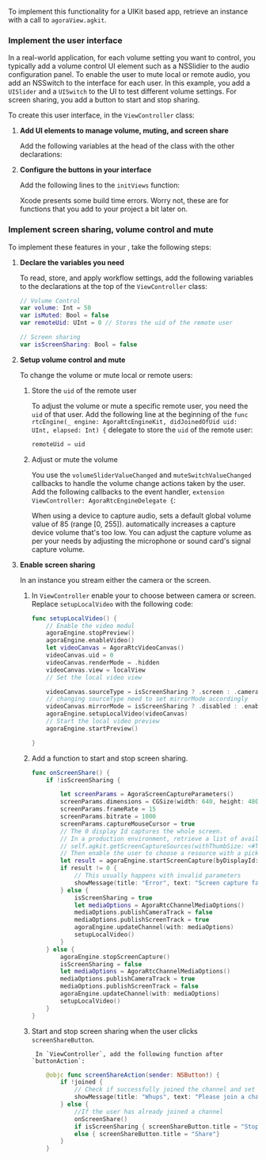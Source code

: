 

<PlatformWrapper platform="macos">

To implement this functionality for a UIKit based app, retrieve an <Vg k="ENGINE" /> instance with a call to `agoraView.agkit`.

### Implement the user interface

In a real-world application, for each volume setting you want to control, you typically add a volume control UI element such as a <Link target="_blank" to="https://developer.apple.com/documentation/appkit/nsslider">NSSlidier</Link> to the audio configuration panel. To enable the user to mute local or remote audio, you add an <Link target="_blank" to="https://developer.apple.com/documentation/appkit/nsswitch">NSSwitch</Link> to the interface for each user. In this example, you add a `UISlider` and a `UISwitch` to the UI to test different volume settings. For screen sharing, you add a button to start and stop sharing.

To create this user interface, in the `ViewController` class:

1. **Add UI elements to manage volume,  muting, and screen share**

    Add the following variables at the head of the class with the other declarations:

    <CreateUI />

1. **Configure the buttons in your interface**

    Add the following lines to the `initViews` function:

    <ConfigureButtons />

    Xcode presents some build time errors. Worry not, these are for functions that you add to your project a bit later on.



### Implement screen sharing, volume control and mute

To implement these features in your <Vpl k="CLIENT" />, take the following steps:

1. **Declare the variables you need**

    To read, store, and apply workflow settings, add the following variables to the declarations at the top of the `ViewController` class:

    ```swift
    // Volume Control
    var volume: Int = 50
    var isMuted: Bool = false
    var remoteUid: UInt = 0 // Stores the uid of the remote user

    // Screen sharing
    var isScreenSharing: Bool = false
    ```

1. **Setup volume control and mute**

    To change the volume or mute local or remote users:

    1. Store the `uid` of the remote user

        To adjust the volume or mute a specific remote user, you need the `uid` of that user. Add the following line at the beginning of the `func rtcEngine(_ engine: AgoraRtcEngineKit, didJoinedOfUid uid: UInt, elapsed: Int) {` delegate to store the `uid` of the remote user:

        ```swift
        remoteUid = uid
        ```

    2. Adjust or mute the volume

        You use the `volumeSliderValueChanged` and `muteSwitchValueChanged` callbacks to handle the volume change actions taken by the user. Add the following callbacks to the <Vg k="ENGINE" /> event handler, `extension ViewController: AgoraRtcEngineDelegate {`:

        <AdjustMuteVolume />

        When using a device to capture audio, <Vg k="VSDK" /> sets a default global volume value of 85 (range [0, 255]). <Vg k="VSDK" /> automatically increases a capture device volume that's too low. You can adjust the capture volume as per your needs by adjusting the microphone or sound card's signal capture volume.

1. **Enable screen sharing**

    In an  <Vg k="ENGINE" /> instance you stream either the camera or the screen.

    1. In `ViewController` enable your <Vg k="ENGINE" /> to choose between camera or screen. Replace `setupLocalVideo` with the following code:

        ```swift
        func setupLocalVideo() {
            // Enable the video modul
            agoraEngine.stopPreview()
            agoraEngine.enableVideo()
            let videoCanvas = AgoraRtcVideoCanvas()
            videoCanvas.uid = 0
            videoCanvas.renderMode = .hidden
            videoCanvas.view = localView
            // Set the local video view

            videoCanvas.sourceType = isScreenSharing ? .screen : .camera
            // changing sourceType need to set mirrorMode accordingly
            videoCanvas.mirrorMode = isScreenSharing ? .disabled : .enabled
            agoraEngine.setupLocalVideo(videoCanvas)
            // Start the local video preview
            agoraEngine.startPreview()

        }
        ```

    1. Add a function to start and stop screen sharing.

        ```swift
        func onScreenShare() {
            if !isScreenSharing {

                let screenParams = AgoraScreenCaptureParameters()
                screenParams.dimensions = CGSize(width: 640, height: 480)
                screenParams.frameRate = 15
                screenParams.bitrate = 1000
                screenParams.captureMouseCursor = true
                // The 0 display Id captures the whole screen.
                // In a production environment, retrieve a list of available resources using:
                // self.agkit.getScreenCaptureSources(withThumbSize: <#T##NSSize#>, iconSize: <#T##NSSize#>, includeScreen: <#T##Bool#>)
                // Then enable the user to choose a resource with a picker.
                let result = agoraEngine.startScreenCapture(byDisplayId: 0, regionRect: .zero, captureParams: screenParams)
                if result != 0 {
                    // This usually happens with invalid parameters
                    showMessage(title: "Error", text: "Screen capture failed")
                } else {
                    isScreenSharing = true
                    let mediaOptions = AgoraRtcChannelMediaOptions()
                    mediaOptions.publishCameraTrack = false
                    mediaOptions.publishScreenTrack = true
                    agoraEngine.updateChannel(with: mediaOptions)
                    setupLocalVideo()
                }
            } else {
                agoraEngine.stopScreenCapture()
                isScreenSharing = false
                let mediaOptions = AgoraRtcChannelMediaOptions()
                mediaOptions.publishCameraTrack = true
                mediaOptions.publishScreenTrack = false
                agoraEngine.updateChannel(with: mediaOptions)
                setupLocalVideo()
            }
        }
        ```

    1. Start and stop screen sharing when the user clicks `screenShareButton`.

            In `ViewController`, add the following function after `buttonAction`:

        ``` swift
            @objc func screenShareAction(sender: NSButton!) {
                if !joined {
                    // Check if successfully joined the channel and set button title accordingly
                    showMessage(title: "Whups", text: "Please join a channel before trying to share your screen")
                } else {
                    //If the user has already joined a channel
                    onScreenShare()
                    if isScreenSharing { screenShareButton.title = "Stop" }
                    else { screenShareButton.title = "Share"}
                }
            }
        ```


</PlatformWrapper>